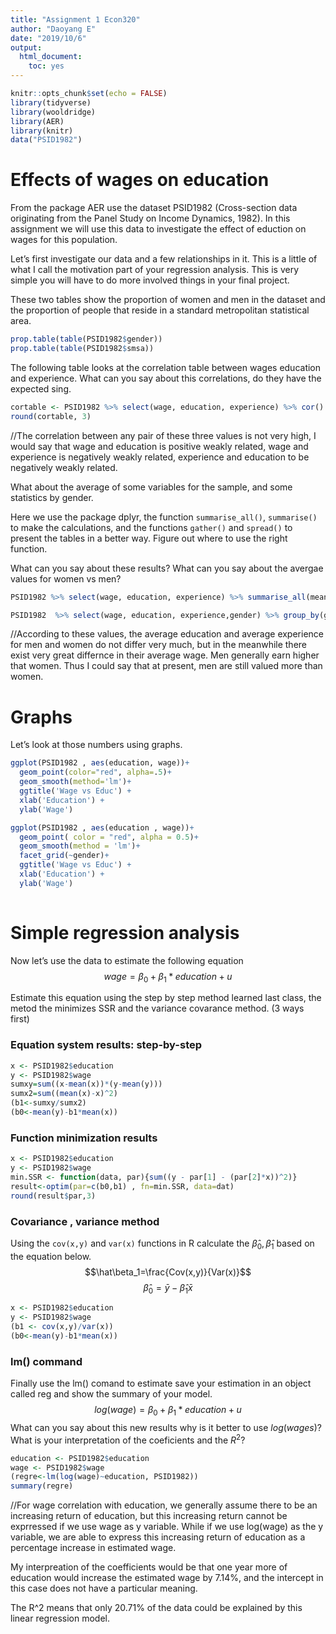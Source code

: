 ---
title: "Assignment 1 Econ320"
author: "Daoyang E"
date: "2019/10/6"
output: 
  html_document: 
    toc: yes
---

```{r setup, include=FALSE}
knitr::opts_chunk$set(echo = FALSE)
library(tidyverse)
library(wooldridge)
library(AER)
library(knitr)
data("PSID1982")
```

# Effects of wages on education
 
From the package AER use the dataset PSID1982 (Cross-section data originating from the Panel Study on Income Dynamics, 1982). In this assignment we will use this data to investigate the effect of eduction on wages for this population. 

Let's first investigate our data and a few relationships in it. This is a little of what I call the motivation part of your regression analysis. This is very simple you will have to do more involved things in your final project. 


These two tables show the proportion of women and men in the dataset and the proportion of people that reside in a standard metropolitan statistical area. 
```{r echo = T}
prop.table(table(PSID1982$gender))
prop.table(table(PSID1982$smsa))
```

The following table looks at the correlation table between wages education and experience. 
What can you say about this correlations, do they have the expected sing.
```{r echo = T}
cortable <- PSID1982 %>% select(wage, education, experience) %>% cor()
round(cortable, 3)
```

//The correlation between any pair of these three values is not very high, I would say that wage and education is positive weakly related, wage and experience is negatively weakly related, experience and education to be negatively weakly related.


What about the average of some variables for the sample, and some statistics by gender.

Here we use the package dplyr, the function `summarise_all()`, `summarise()` to make the calculations, and the functions `gather()` and `spread()` to present the tables in a better way. Figure out where to use the right function. 

What can you say about these results? What can you say about the avergae values for women vs men? 
```{r echo = T}
PSID1982 %>% select(wage, education, experience) %>% summarise_all(mean)%>% gather(means, value) %>% kable()

PSID1982  %>% select(wage, education, experience,gender) %>% group_by(gender) %>% summarise(avgeduc = mean(education), avgexper = mean(experience), avgwage = mean(wage), cor_wagvseduc = cor(wage, education)) %>% kable()
```


//According to these values, the average education and average experience for men and women do not differ very much, but in the meanwhile there exist very great differnce in their average wage. Men generally earn higher that women. Thus I could say that at present, men are still valued more than women.


# Graphs 

Let's look at those numbers using graphs. 
```{r echo = T}

ggplot(PSID1982 , aes(education, wage))+
  geom_point(color="red", alpha=.5)+
  geom_smooth(method='lm')+ 
  ggtitle('Wage vs Educ') +
  xlab('Education') +
  ylab('Wage')

ggplot(PSID1982 , aes(education , wage))+
  geom_point( color = "red", alpha = 0.5)+
  geom_smooth(method = 'lm')+ 
  facet_grid(~gender)+ 
  ggtitle('Wage vs Educ') + 
  xlab('Education') +
  ylab('Wage')
  
```

# Simple regression analysis

Now let's use the data to estimate the following equation
$$ wage = \beta_0 + \beta_1*education + u $$

Estimate this equation using the step by step method learned last class, the metod the minimizes SSR and the variance covarance method. (3 ways first)

### Equation system results: step-by-step
```{r echo = T}
x <- PSID1982$education
y <- PSID1982$wage
sumxy=sum((x-mean(x))*(y-mean(y)))
sumx2=sum((mean(x)-x)^2)
(b1<-sumxy/sumx2)
(b0<-mean(y)-b1*mean(x))   
```

### Function minimization results 
```{r echo = T}
x <- PSID1982$education
y <- PSID1982$wage
min.SSR <- function(data, par){sum((y - par[1] - (par[2]*x))^2)}
result<-optim(par=c(b0,b1) , fn=min.SSR, data=dat)
round(result$par,3)
```

### Covariance , variance method
Using the `cov(x,y)` and `var(x)` functions in R calculate the $\hat\beta_0, \hat\beta_1$ based on the equation below.
$$\hat\beta_1=\frac{Cov(x,y)}{Var(x)}$$ 
$$\hat\beta_0 = \bar{y} - \hat\beta_1 \bar{x}$$
```{r echo = T}
x <- PSID1982$education
y <- PSID1982$wage
(b1 <- cov(x,y)/var(x))
(b0<-mean(y)-b1*mean(x))
```

### lm() command 

Finally use the lm() comand to estimate save your estimation in an object called reg and show the summary of your model. 
$$ log(wage) = \beta_0 + \beta_1*education + u $$
What can you say about this new results why is it better to use $log(wages)$?
What is your interpretation of the coeficients and the $R^2$?
```{r echo = T}
education <- PSID1982$education
wage <- PSID1982$wage
(regre<-lm(log(wage)~education, PSID1982))
summary(regre)
```
//For wage correlation with education, we generally assume there to be an increasing return of education, but this increasing return cannot be exprressed if we use wage as y variable. While if we use log(wage) as the y variable, we are able to express this increasing return of education as a percentage increase in estimated wage.

My interpreation of the coefficients would be that one year more of education would increase the estimated wage by 7.14%, and the intercept in this case does not have a particular meaning.

The R^2 means that only 20.71% of the data could be explained by this linear regression model.
